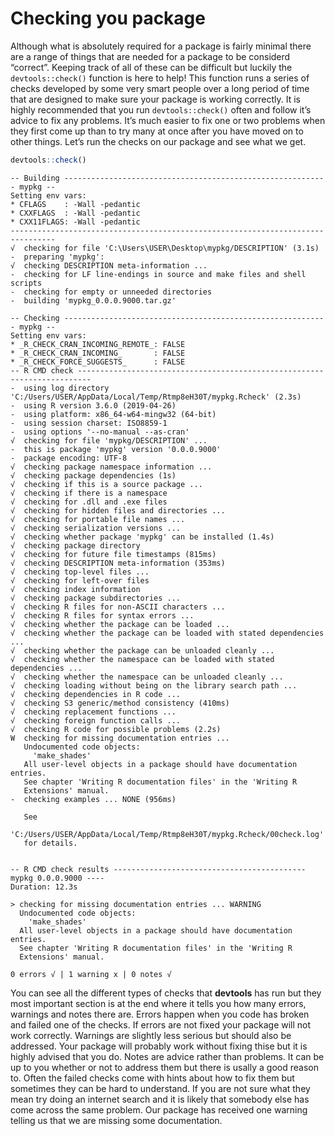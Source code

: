 # Checking you package

Although what is absolutely required for a package is fairly minimal there are a
range of things that are needed for a package to be considerd "correct".
Keeping track of all of these can be difficult but luckily the
`devtools::check()` function is here to help! This function runs a series of
checks developed by some very smart people over a long period of time that are
designed to make sure your package is working correctly. It is highly
recommended that you run `devtools::check()` often and follow it's advice to
fix any problems. It's much easier to fix one or two problems when they first
come up than to try many at once after you have moved on to other things. Let's
run the checks on our package and see what we get.

```r
devtools::check()
```

```{}
-- Building ----------------------------------------------------------- mypkg --
Setting env vars:
* CFLAGS    : -Wall -pedantic
* CXXFLAGS  : -Wall -pedantic
* CXX11FLAGS: -Wall -pedantic
--------------------------------------------------------------------------------
√  checking for file 'C:\Users\USER\Desktop\mypkg/DESCRIPTION' (3.1s)
-  preparing 'mypkg':
√  checking DESCRIPTION meta-information ... 
-  checking for LF line-endings in source and make files and shell scripts
-  checking for empty or unneeded directories
-  building 'mypkg_0.0.0.9000.tar.gz'
   
-- Checking ----------------------------------------------------------- mypkg --
Setting env vars:
* _R_CHECK_CRAN_INCOMING_REMOTE_: FALSE
* _R_CHECK_CRAN_INCOMING_       : FALSE
* _R_CHECK_FORCE_SUGGESTS_      : FALSE
-- R CMD check -------------------------------------------------------------------------
-  using log directory 'C:/Users/USER/AppData/Local/Temp/Rtmp8eH30T/mypkg.Rcheck' (2.3s)
-  using R version 3.6.0 (2019-04-26)
-  using platform: x86_64-w64-mingw32 (64-bit)
-  using session charset: ISO8859-1
-  using options '--no-manual --as-cran'
√  checking for file 'mypkg/DESCRIPTION' ... 
-  this is package 'mypkg' version '0.0.0.9000'
-  package encoding: UTF-8
√  checking package namespace information ...
√  checking package dependencies (1s)
√  checking if this is a source package ...
√  checking if there is a namespace
√  checking for .dll and .exe files
√  checking for hidden files and directories ... 
√  checking for portable file names ...
√  checking serialization versions ...
√  checking whether package 'mypkg' can be installed (1.4s)
√  checking package directory
√  checking for future file timestamps (815ms)
√  checking DESCRIPTION meta-information (353ms)
√  checking top-level files ...
√  checking for left-over files
√  checking index information
√  checking package subdirectories ... 
√  checking R files for non-ASCII characters ... 
√  checking R files for syntax errors ... 
√  checking whether the package can be loaded ... 
√  checking whether the package can be loaded with stated dependencies ... 
√  checking whether the package can be unloaded cleanly ... 
√  checking whether the namespace can be loaded with stated dependencies ... 
√  checking whether the namespace can be unloaded cleanly ... 
√  checking loading without being on the library search path ... 
√  checking dependencies in R code ... 
√  checking S3 generic/method consistency (410ms)
√  checking replacement functions ... 
√  checking foreign function calls ... 
√  checking R code for possible problems (2.2s)
W  checking for missing documentation entries ... 
   Undocumented code objects:
     'make_shades'
   All user-level objects in a package should have documentation entries.
   See chapter 'Writing R documentation files' in the 'Writing R
   Extensions' manual.
-  checking examples ... NONE (956ms)
   
   See
     'C:/Users/USER/AppData/Local/Temp/Rtmp8eH30T/mypkg.Rcheck/00check.log'
   for details.
   
   
-- R CMD check results ------------------------------------------- mypkg 0.0.0.9000 ----
Duration: 12.3s

> checking for missing documentation entries ... WARNING
  Undocumented code objects:
    'make_shades'
  All user-level objects in a package should have documentation entries.
  See chapter 'Writing R documentation files' in the 'Writing R
  Extensions' manual.

0 errors √ | 1 warning x | 0 notes √
```

You can see all the different types of checks that **devtools** has run but they
most important section is at the end where it tells you how many errors,
warnings and notes there are. Errors happen when you code has broken and failed
one of the checks. If errors are not fixed your package will not work correctly.
Warnings are slightly less serious but should also be addressed. Your package
will probably work without fixing thise but it is highly advised that you do.
Notes are advice rather than problems. It can be up to you whether or not to
address them but there is usally a good reason to. Often the failed checks come
with hints about how to fix them but sometimes they can be hard to understand.
If you are not sure what they mean try doing an internet search and it is likely
that somebody else has come across the same problem. Our package has received
one warning telling us that we are missing some documentation.
